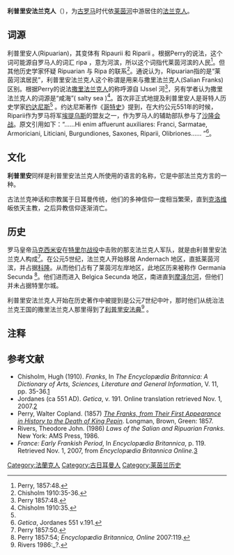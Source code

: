 {{Untranslated-jargon}}
'''利普里安法兰克人'''（{{lang-la|Ripuari}}），为[[古罗马|古罗马]]时代依[[莱茵河|莱茵河]]中游居住的[[法兰克人|法兰克人]]。

== 词源 ==

利普里安人(Ripuarian)，其变体有 Ripaurii 和 Riparii 。根据Perry的说法，这个词可能源自罗马人的词汇 ripa ，意为河滨，所以这个词指代莱茵河滨的人民<ref>Perry, 1857:48.</ref>。但其他历史学家怀疑 Ripuarian 与 Ripa 的联系<ref>Chisholm 1910:35-36.</ref>。通说认为，Ripuarian指的是“莱茵河滨居民”，利普里安法兰克人这个称谓是用来与撒里法兰克人(Salian Franks)区别。根据Perry的说法[[撒里法兰克人|撒里法兰克人]]的称呼源自 IJssel 河<ref name="Perry48">Perry 1857:48.</ref>，另有学者认为撒里法兰克人的词源是“咸海”( salty sea )<ref>Chisholm 1910:35.</ref>。首次非正式地提及利普里安人是哥特人历史学家[[约达尼斯|约达尼斯]]<ref name="Perry48" /> 。约达尼斯著作《[[哥特史|哥特史]]》提到，在大约公元551年的时候，Riparii作为罗马将军[[埃提乌斯|埃提乌斯]]的盟友之一，作为罗马人的辅助部队参与了[[沙隆会战|沙隆会战]]。原文引用如下：“……Hi enim affuerunt auxiliares: Franci, Sarmatae, Armoriciani, Liticiani, Burgundiones, Saxones, Riparii, Olibriones…… ”<ref>''Getica'', Jordanes 551 v.191.</ref>。

== 文化 ==

'''利普里安'''同样是利普里安法兰克人所使用的语言的名称，它是中部法兰克方言的一种。

古法兰克神话和宗教属于日耳曼传统，他们的多神信仰一度相当繁荣，直到[[克洛维|克洛维]]皈依天主教，之后异教信仰逐渐消亡。

== 历史 ==

罗马皇帝[[马克西米安|马克西米安]]在[[特里尔战役|特里尔战役]]中击败的那支法兰克人军队，就是由利普里安法兰克人构成<ref>Perry 1857:50.</ref>。在公元5世纪，法兰克人开始移居 Andernach 地区，直抵莱茵河滨，并占据[[科隆|科隆]]。从而他们占有了莱茵河左岸地区，此地区历来被称作 Germania Secunda <ref name="Perry&EB">Perry 1857:54; ''Encyclopædia Britannica, Online'' 2007:119.</ref>。他们进而进入 Belgica Secunda 地区，南进直到[[摩泽尔河|摩泽尔河]]，但他们并未占据特里尔城。

利普里安法兰克人开始在历史著作中被提到是公元7世纪中叶，那时他们从统治法兰克王国的撒里法兰克人那里得到了[[利普里安法典|利普里安法典]]<ref>Rivers 1986:_?.</ref> 。

== 注释 ==

{{Reflist|2}}

== 参考文献 ==

* Chisholm, Hugh (1910). ''Franks'', In ''The Encyclopædia Britannica: A Dictionary of Arts, Sciences, Literature and General Information'', V. 11, pp. 35-36.[http://books.google.com/books?id=mEcEAAAAYAAJ&dq]{{Wayback|url=http://books.google.com/books?id=mEcEAAAAYAAJ&dq |date=20121113025623 }}
* Jordanes (ca 551 AD). ''Getica'', v. 191. Online translation retrieved Nov. 1, 2007.[http://www.hieronymus.us/Goths/Goths2.htm]{{Wayback|url=http://www.hieronymus.us/Goths/Goths2.htm |date=20081230225841 }}
* Perry, Walter Copland. (1857) ''[http://books.google.com/books?id=NuoJAAAAIAAJ&dq The Franks, from Their First Appearance in History to the Death of King Pepin]{{Wayback|url=http://books.google.com/books?id=NuoJAAAAIAAJ&dq |date=20110720221200 }}''. Longman, Brown, Green: 1857. 
* Rivers, Theodore John. (1986) ''Laws of the Salian and Ripuarian Franks.'' New York: AMS Press, 1986. 
* ''France: Early Frankish Period'', In ''Encyclopædia Britannica'', p. 119. Retrieved Nov. 1, 2007, from ''Encyclopædia Britannica Online.''[http://www.britannica.com/eb/article-40265]{{Wayback|url=http://www.britannica.com/eb/article-40265 |date=20060810125833 }}

[[Category:法蘭克人|Category:法蘭克人]]
[[Category:古日耳曼人|Category:古日耳曼人]]
[[Category:莱茵兰历史|Category:莱茵兰历史]]